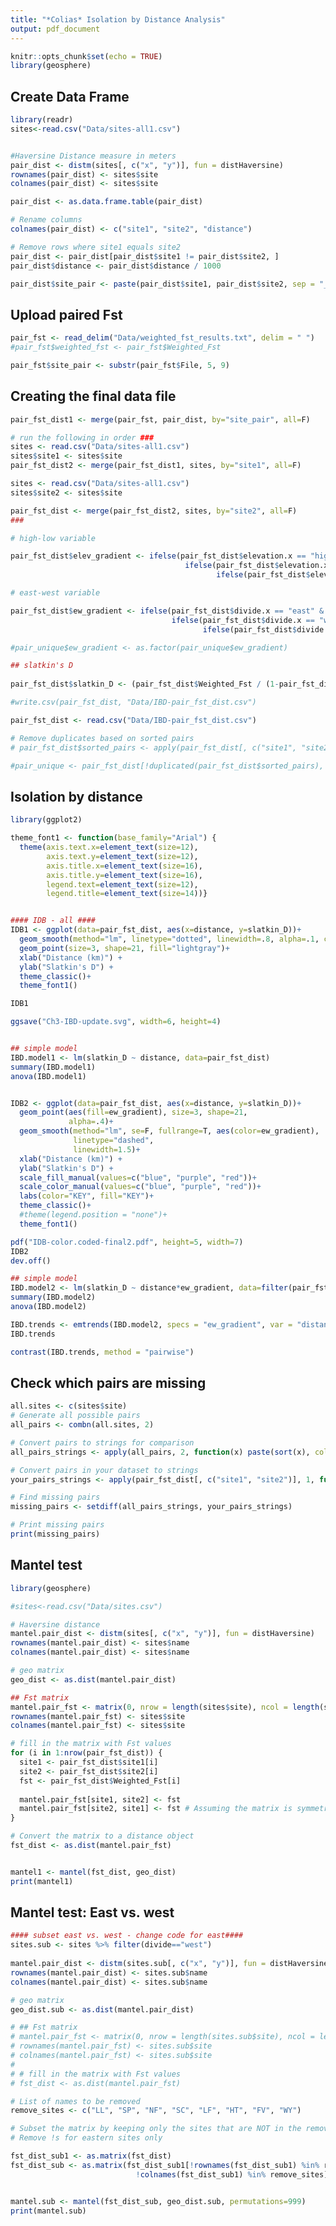 ```yaml
---
title: "*Colias* Isolation by Distance Analysis"
output: pdf_document
---
```


```r
knitr::opts_chunk$set(echo = TRUE)
library(geosphere)   
```

## Create Data Frame
```r
library(readr)
sites<-read.csv("Data/sites-all1.csv")


#Haversine Distance measure in meters
pair_dist <- distm(sites[, c("x", "y")], fun = distHaversine)
rownames(pair_dist) <- sites$site
colnames(pair_dist) <- sites$site

pair_dist <- as.data.frame.table(pair_dist)

# Rename columns
colnames(pair_dist) <- c("site1", "site2", "distance")

# Remove rows where site1 equals site2
pair_dist <- pair_dist[pair_dist$site1 != pair_dist$site2, ]
pair_dist$distance <- pair_dist$distance / 1000

pair_dist$site_pair <- paste(pair_dist$site1, pair_dist$site2, sep = "_")

```

## Upload paired Fst
```r
pair_fst <- read_delim("Data/weighted_fst_results.txt", delim = " ")
#pair_fst$weighted_fst <- pair_fst$Weighted_Fst

pair_fst$site_pair <- substr(pair_fst$File, 5, 9)
```

## Creating the final data file
```r
pair_fst_dist1 <- merge(pair_fst, pair_dist, by="site_pair", all=F)

# run the following in order ###
sites <- read.csv("Data/sites-all1.csv")
sites$site1 <- sites$site
pair_fst_dist2 <- merge(pair_fst_dist1, sites, by="site1", all=F)

sites <- read.csv("Data/sites-all1.csv")
sites$site2 <- sites$site

pair_fst_dist <- merge(pair_fst_dist2, sites, by="site2", all=F) 
###

# high-low variable

pair_fst_dist$elev_gradient <- ifelse(pair_fst_dist$elevation.x == "high" & pair_fst_dist$elevation.y == "low", 2, 
                                       ifelse(pair_fst_dist$elevation.x == "low" & pair_fst_dist$elevation.y == "high", 2,
                                              ifelse(pair_fst_dist$elevation.x == "low" & pair_fst_dist$elevation.y == "low", 1, 3)))

# east-west variable

pair_fst_dist$ew_gradient <- ifelse(pair_fst_dist$divide.x == "east" & pair_fst_dist$divide.y == "west", "east-west", 
                                    ifelse(pair_fst_dist$divide.x == "west" & pair_fst_dist$divide.y == "east", "east-west",
                                           ifelse(pair_fst_dist$divide.x == "east" & pair_fst_dist$divide.y == "east", "east-east", "west-west")))

#pair_unique$ew_gradient <- as.factor(pair_unique$ew_gradient)

## slatkin's D
  
pair_fst_dist$slatkin_D <- (pair_fst_dist$Weighted_Fst / (1-pair_fst_dist$Weighted_Fst))

#write.csv(pair_fst_dist, "Data/IBD-pair_fst_dist.csv")

pair_fst_dist <- read.csv("Data/IBD-pair_fst_dist.csv")

# Remove duplicates based on sorted pairs
# pair_fst_dist$sorted_pairs <- apply(pair_fst_dist[, c("site1", "site2")], 1, function(x) paste(sort(x), collapse = "_"))

#pair_unique <- pair_fst_dist[!duplicated(pair_fst_dist$sorted_pairs), ]

```

## Isolation by distance
```r
library(ggplot2)

theme_font1 <- function(base_family="Arial") {
  theme(axis.text.x=element_text(size=12),
        axis.text.y=element_text(size=12), 
        axis.title.x=element_text(size=16),
        axis.title.y=element_text(size=16),
        legend.text=element_text(size=12),
        legend.title=element_text(size=14))}


#### IDB - all ####
IDB1 <- ggplot(data=pair_fst_dist, aes(x=distance, y=slatkin_D))+
  geom_smooth(method="lm", linetype="dotted", linewidth=.8, alpha=.1, color="black", se=FALSE)+
  geom_point(size=3, shape=21, fill="lightgray")+
  xlab("Distance (km)") +
  ylab("Slatkin's D") +
  theme_classic()+
  theme_font1()

IDB1

ggsave("Ch3-IBD-update.svg", width=6, height=4)


## simple model
IBD.model1 <- lm(slatkin_D ~ distance, data=pair_fst_dist)
summary(IBD.model1)
anova(IBD.model1)


IDB2 <- ggplot(data=pair_fst_dist, aes(x=distance, y=slatkin_D))+
  geom_point(aes(fill=ew_gradient), size=3, shape=21,
             alpha=.4)+
  geom_smooth(method="lm", se=F, fullrange=T, aes(color=ew_gradient),
              linetype="dashed",
              linewidth=1.5)+
  xlab("Distance (km)") +
  ylab("Slatkin's D") +
  scale_fill_manual(values=c("blue", "purple", "red"))+
  scale_color_manual(values=c("blue", "purple", "red"))+
  labs(color="KEY", fill="KEY")+
  theme_classic()+
  #theme(legend.position = "none")+
  theme_font1()

pdf("IDB-color.coded-final2.pdf", height=5, width=7)
IDB2
dev.off()

## simple model
IBD.model2 <- lm(slatkin_D ~ distance*ew_gradient, data=filter(pair_fst_dist, ew_gradient != "NA"))
summary(IBD.model2)
anova(IBD.model2)

IBD.trends <- emtrends(IBD.model2, specs = "ew_gradient", var = "distance")
IBD.trends

contrast(IBD.trends, method = "pairwise")
```


## Check which pairs are missing

```r
all.sites <- c(sites$site)
# Generate all possible pairs
all_pairs <- combn(all.sites, 2)

# Convert pairs to strings for comparison
all_pairs_strings <- apply(all_pairs, 2, function(x) paste(sort(x), collapse = "-"))

# Convert pairs in your dataset to strings
your_pairs_strings <- apply(pair_fst_dist[, c("site1", "site2")], 1, function(x) paste(sort(x), collapse = "-"))

# Find missing pairs
missing_pairs <- setdiff(all_pairs_strings, your_pairs_strings)

# Print missing pairs
print(missing_pairs)
```

## Mantel test

```r
library(geosphere)

#sites<-read.csv("Data/sites.csv")

# Haversine distance
mantel.pair_dist <- distm(sites[, c("x", "y")], fun = distHaversine)
rownames(mantel.pair_dist) <- sites$name
colnames(mantel.pair_dist) <- sites$name

# geo matrix
geo_dist <- as.dist(mantel.pair_dist)

## Fst matrix
mantel.pair_fst <- matrix(0, nrow = length(sites$site), ncol = length(sites$site))
rownames(mantel.pair_fst) <- sites$site
colnames(mantel.pair_fst) <- sites$site

# fill in the matrix with Fst values
for (i in 1:nrow(pair_fst_dist)) {
  site1 <- pair_fst_dist$site1[i]
  site2 <- pair_fst_dist$site2[i]
  fst <- pair_fst_dist$Weighted_Fst[i]
  
  mantel.pair_fst[site1, site2] <- fst
  mantel.pair_fst[site2, site1] <- fst # Assuming the matrix is symmetric
}

# Convert the matrix to a distance object
fst_dist <- as.dist(mantel.pair_fst)


mantel1 <- mantel(fst_dist, geo_dist)
print(mantel1)
```

## Mantel test: East vs. west 
```r
#### subset east vs. west - change code for east####
sites.sub <- sites %>% filter(divide=="west")
  
mantel.pair_dist <- distm(sites.sub[, c("x", "y")], fun = distHaversine)
rownames(mantel.pair_dist) <- sites.sub$name
colnames(mantel.pair_dist) <- sites.sub$name

# geo matrix
geo_dist.sub <- as.dist(mantel.pair_dist)

# ## Fst matrix
# mantel.pair_fst <- matrix(0, nrow = length(sites.sub$site), ncol = length(sites.sub$site))
# rownames(mantel.pair_fst) <- sites.sub$site
# colnames(mantel.pair_fst) <- sites.sub$site
# 
# # fill in the matrix with Fst values
# fst_dist <- as.dist(mantel.pair_fst)

# List of names to be removed
remove_sites <- c("LL", "SP", "NF", "SC", "LF", "HT", "FV", "WY")

# Subset the matrix by keeping only the sites that are NOT in the remove_sites list
# Remove !s for eastern sites only

fst_dist_sub1 <- as.matrix(fst_dist)
fst_dist_sub <- as.matrix(fst_dist_sub1[!rownames(fst_dist_sub1) %in% remove_sites, 
                            !colnames(fst_dist_sub1) %in% remove_sites])


mantel.sub <- mantel(fst_dist_sub, geo_dist.sub, permutations=999)
print(mantel.sub)
```

